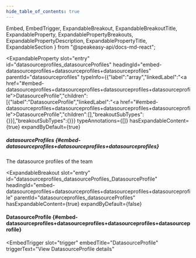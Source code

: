 ```yaml
---
hide_table_of_contents: true
---
```

  Embed,
  EmbedTrigger,
  ExpandableBreakout,
  ExpandableBreakoutTitle,
  ExpandableProperty,
  ExpandablePropertyBreakouts,
  ExpandablePropertyDescription,
  ExpandablePropertyTitle,
  ExpandableSection
} from "@speakeasy-api/docs-md-react";

<ExpandableSection>

<ExpandableProperty
  slot="entry"
  id="datasourceprofiles_datasourceProfiles"
  headingId="embed-datasourceprofiles+datasourceprofiles+datasourceprofiles"
  parentId="datasourceprofiles"
  typeInfo={{"label":"array","linkedLabel":"<a href=\"#embed-datasourceprofiles+datasourceprofiles+datasourceprofiles+datasourceprofile\">DatasourceProfile</a>","children":[{"label":"DatasourceProfile","linkedLabel":"<a href=\"#embed-datasourceprofiles+datasourceprofiles+datasourceprofiles+datasourceprofile\">DatasourceProfile</a>","children":[],"breakoutSubTypes":{}}],"breakoutSubTypes":{}}}
  typeAnnotations={[]}
  hasExpandableContent={true}
  expandByDefault={true}
>

<ExpandablePropertyTitle slot="title">

##### datasourceProfiles \{#embed-datasourceprofiles+datasourceprofiles+datasourceprofiles\}

</ExpandablePropertyTitle>

<ExpandablePropertyDescription slot="description">

The datasource profiles of the team

</ExpandablePropertyDescription>

<ExpandablePropertyBreakouts slot="breakouts">

<ExpandableBreakout
  slot="entry"
  id="datasourceprofiles_datasourceProfiles_DatasourceProfile"
  headingId="embed-datasourceprofiles+datasourceprofiles+datasourceprofiles+datasourceprofile"
  parentId="datasourceprofiles_datasourceProfiles"
  hasExpandableContent={true}
  expandByDefault={false}
>

<ExpandableBreakoutTitle slot="title">

#### DatasourceProfile \{#embed-datasourceprofiles+datasourceprofiles+datasourceprofiles+datasourceprofile\}

</ExpandableBreakoutTitle>

<Embed slot="embed">

<EmbedTrigger
  slot="trigger"
  embedTitle="DatasourceProfile"
  triggerText="View DatasourceProfile details"
>

<Embeddatasourceprofile />

</EmbedTrigger>

</Embed>

</ExpandableBreakout>

</ExpandablePropertyBreakouts>

</ExpandableProperty>

</ExpandableSection>